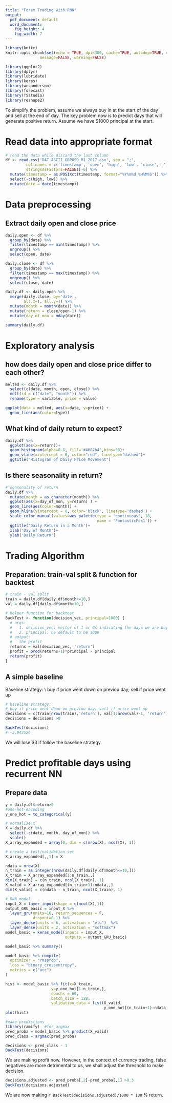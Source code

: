 ```yaml
---
title: "Forex Trading with RNN"
output:
  pdf_document: default
  word_document:
    fig_height: 4
    fig_width: 7
---
```



```r
library(knitr)
knitr::opts_chunk$set(echo = TRUE, dpi=300, cache=TRUE, autodep=TRUE, cache.comments=FALSE,
               message=FALSE, warning=FALSE)
```

```r
library(ggplot2)
library(dplyr)
library(lubridate)
library(keras)
library(wesanderson)
library(forecast)
library(TSstudio)
library(reshape2)
```

To simplify the problem, assume we always buy in at the start of the day and sell at the end of day. The key problem now is to predict days that will generate positive return. Assume we have $1000 principal at the start. 

# Read data into appropriate format
```r
# read the data while discard the last column
df <- read.csv('DAT_ASCII_GBPUSD_M1_2017.csv', sep = ";",
         col.names = c('timestamp', 'open', 'high', 'low', 'close','-'),
         stringsAsFactors=FALSE)[-6] %>%
  mutate(timestamp = as.POSIXct(timestamp, format="%Y%m%d %H%M%S")) %>%
  select(-c(high, low)) %>%
  mutate(date = date(timestamp)) 
```

# Data preprocessing
## Extract daily open and close price

```r
daily.open <- df %>%
  group_by(date) %>%
  filter(timestamp == min(timestamp)) %>%
  ungroup() %>%
  select(open, date)

daily.close <- df %>%
  group_by(date) %>%
  filter(timestamp == max(timestamp)) %>%
  ungroup() %>%
  select(close, date)

daily.df <- daily.open %>% 
  merge(daily.close, by='date', 
        all.x=T, all.y=T) %>%
  mutate(month = month(date)) %>%
  mutate(return = close/open-1) %>%
  mutate(day_of_mon = mday(date))

summary(daily.df)
```

# Exploratory analysis 
## how does daily open and close price differ to each other?

```r
melted <- daily.df %>%
  select(c(date, month, open, close)) %>%
  melt(id = c("date", "month")) %>%
  rename(type = variable, price = value) 

ggplot(data = melted, aes(x=date, y=price)) +
  geom_line(aes(color=type)) 
```

## What kind of daily return to expect?

```r

daily.df %>%
  ggplot(aes(x=return))+
  geom_histogram(alpha=0.8, fill='#4682b4',bins=50)+
  geom_vline(xintercept = 0, color="red", linetype="dashed")+
  ggtitle("Histogram of Daily Price Movement") 
```

## Is there seasonality in return?

```r
# seasonality of return 
daily.df %>%
  mutate(month = as.character(month)) %>% 
  ggplot(aes(x=day_of_mon, y=return) ) +
  geom_line(aes(color=month)) +
  geom_hline(yintercept = 0, color='black', linetype='dashed') +
  scale_color_manual(values=wes_palette(type = 'continuous', 18, 
                                        name = 'FantasticFox1')) +
  ggtitle('Daily Return in a Month')+
  xlab('Day of Month')+
  ylab('Daily Return')
```

# Trading Algorithm 

## Preparation: train-val split & function for backtest
```r
# train - val split 
train = daily.df[daily.df$month<=10,]
val = daily.df[daily.df$month>10,]

# helper function for backtest
BackTest <- function(decision_vec, principal=1000) {
  # args:
  #   1. decision_vec: vector of 1 or 0s indicating the days we are buying in 
  #   2. principal: be default to be 1000 
  # output:
  #   the profit 
  returns = val[decision_vec, 'return']
  profit = prod(returns+1)*principal - principal
  return(profit)
}
```

## A simple baseline
Baseline strategy: \\
buy if price went down on previou day; sell if price went up
```r
# baseline strategy: 
# buy if price went down on previou day; sell if price went up
decisions = c(train[nrow(train),'return'], val[1:nrow(val)-1, 'return'])
decisions = decisions >0

BackTest(decisions)
# -3.943526 
```
We will lose $3 if follow the baseline strategy. 

# Predict profitable days using recurrent NN 
## Prepare data 
```r
y = daily.df$return>0
#one-hot-encoding
y_one_hot = to_categorical(y)

# normalise x
X = daily.df %>%
  select(-c(date, month, day_of_mon)) %>%
  scale()
X_array_expanded = array(0, dim = c(nrow(X), ncol(X), 1))

# create a test/validation set
X_array_expanded[,,1] = X

ndata = nrow(X)
n_train = as.integer(nrow(daily.df[daily.df$month<=10,]))
X_train = X_array_expanded[1:n_train,,]
dim(X_train) = c(n_train, ncol(X_train), 1)
X_valid = X_array_expanded[(n_train+1):ndata,,]
dim(X_valid) = c(ndata - n_train, ncol(X_train), 1)
```

```r
# RNN model 
input_X = layer_input(shape = c(ncol(X),1))
output_GRU_basic = input_X %>% 
  layer_gru(units=16, return_sequences = F,
            dropout=0.1) %>%
  layer_dense(units = 6, activation = "elu")  %>%
  layer_dense(units = 2, activation = "softmax") 
model_basic = keras_model(inputs = input_X, 
                          outputs = output_GRU_basic)

model_basic %>% summary()
```

```r
model_basic %>% compile(
  optimizer = "rmsprop", 
  loss = "binary_crossentropy", 
  metrics = c("acc")
)

hist <- model_basic %>% fit(x=X_train,
                    y=y_one_hot[1:n_train,],
                    epochs = 60,
                    batch_size = 128,
                    validation_data = list(X_valid,
                                           y_one_hot[(n_train+1):ndata,]))
plot(hist)
```


```r
#make predictions
library(ramify)  #for argmax
pred_proba = model_basic %>% predict(X_valid)
pred_class = argmax(pred_proba)

decisions <- pred_class - 1
BackTest(decisions)
```

We are making profit now. However, in the context of currency trading, false negatives are more detrimental to us, we shall adjust the threshold to make decision.

```r
decisions.adjusted <- pred_proba[,2]-pred_proba[,1] >0.3
BackTest(decisions.adjusted)
```

We are now making `r BackTest(decisions.adjusted)/1000 * 100` % return.


